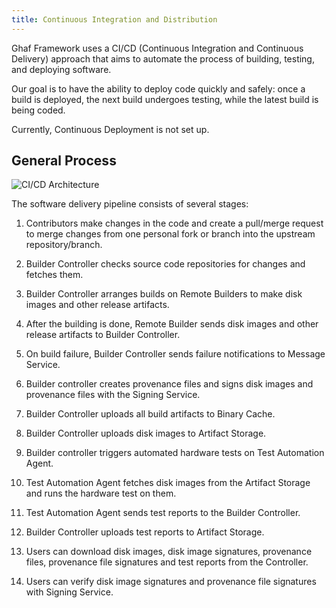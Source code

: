 ```yaml
---
title: Continuous Integration and Distribution
---
```


Ghaf Framework uses a CI/CD (Continuous Integration and Continuous Delivery) approach that aims to automate the process of building, testing, and deploying software.

Our goal is to have the ability to deploy code quickly and safely: once a build is deployed, the next build undergoes testing, while the latest build is being coded.


<Aside type="caution">Currently, Continuous Deployment is not set up.</Aside>

## General Process

![CI/CD Architecture](@assets/ghaf/CICD_general.drawio.png "Ghaf CI/CD Architecture")

The software delivery pipeline consists of several stages:

1. Contributors make changes in the code and create a pull/merge request to merge changes from one personal fork or branch into the upstream repository/branch.

2. Builder Controller checks source code repositories for changes and fetches them.

3. Builder Controller arranges builds on Remote Builders to make disk images and other release artifacts.

4. After the building is done, Remote Builder sends disk images and other release artifacts to Builder Controller.

5. On build failure, Builder Controller sends failure notifications to Message Service.

6. Builder controller creates provenance files and signs disk images and provenance files with the Signing Service.

7. Builder Controller uploads all build artifacts to Binary Cache.

8. Builder Controller uploads disk images to Artifact Storage.

9. Builder controller triggers automated hardware tests on Test Automation Agent.

10. Test Automation Agent fetches disk images from the Artifact Storage and runs the hardware test on them.

11. Test Automation Agent sends test reports to the Builder Controller.

12. Builder Controller uploads test reports to Artifact Storage.

13. Users can download disk images, disk image signatures, provenance files, provenance file signatures and test reports from the Controller.

14. Users can verify disk image signatures and provenance file signatures with Signing Service.
